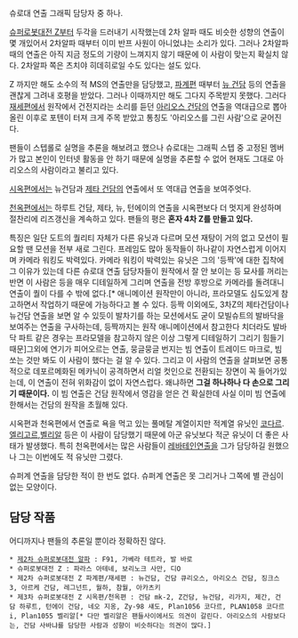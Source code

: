 슈로대 연출 그래픽 담당자 중 하나.

[[슈퍼로봇대전 Z]]부터 두각을 드러내기 시작했는데 2차 알파 때도 비슷한 성향의 연출이 몇 개있어서 2차알파 때부터 이미 반프 사원이 아니었냐는 소리가 있다. 그러나 2차알파 때의 연출은 아직 지금 정도의 기량이 느껴지지 않기 때문에 이 사람이 맞는지 확실치 않다. 2차알파 쪽은 츠치야 히데히로일 수도 있다는 설도 있다.

Z 까지만 해도 소수의 적 MS의 연출만을 담당했고, [[파계편]] 때부터 [[뉴 건담]] 등의 연출을 괜찮게 그려내 호평을 받았다. 그러나 이때까지만 해도 그다지 주목받지 못했다. 그러다 [[재세편]]에서 원작에서 건전지라는 소리를 듣던 [[아리오스 건담]]의 연출을 역대급으로 뽑아 올린 이후로 포텐이 터져 크게 주목 받았고 통칭도 '아리오스를 그린 사람'으로 굳어진다.

팬들이 스텝롤로 실명을 추론을 해보려고 했으나 슈로대는 그래픽 스텝 중 고정된 멤버가 많고 본인이 인터넷 활동을 안 하기 때문에 실명을 추론할 수 없어 현재도 그대로 아리오스의 사람이라고 불리고 있다.

[[시옥편]]에서는 뉴건담과 [[제타 건담]]의 연출에서 또 역대급 연출을 보여주엇다.

[[천옥편]]에서는 하루트 건담, 제타, 뉴, 턴에이의 연출을 시옥편보다 더 멋지게 완성하며 절찬리에 리즈갱신을 계속하고 있다. 팬들의 평은 '''혼자 4차 Z를 만들고 있다.'''

특징은 일단 도트의 퀄리티 자체가 다른 유닛과 다르며 모션 재탕이 거의 없고 모션이 필요할 땐 모션을 전부 새로 그린다. 프레임도 많아 동작들이 하나같이 자연스럽게 이어지며 카메라 워킹도 박력있다. 카메라 워킹이 박력있는 유닛은 그의 '등짝'에 대한 집착에 그 이유가 있는데 다른 슈로대 연출 담당자들이 원작에서 잘 안 보이는 등 묘사를 꺼리는 반면 이 사람은 등을 매우 디테일하게 그리며 연출을 전방 후방으로 카메라를 돌려대니 연출이 퀄이 다를 수 밖에 없다.[* 애니메이션 원작만이 아니라, 프라모델도 심도있게 참고하면서 작업하기 때문에 가능하다고 볼 수 있다. 등짝 이외에도, 3차Z의 제타건담이나 뉴건담 연출을 보면 알 수 있듯이 발차기를 하는 모션에서도 굳이 모빌슈트의 발바닥을 보여주는 연출을 구사하는데, 등짝까지는 원작 애니메이션에서 참고한다 치더라도 발바닥 파트 같은 경우는 프라모델을 참고하지 않은 이상 그렇게 디테일하기 그리기 힘들기 때문]그외에 연기가 피어오르는 연출, 뭉글뭉글 번지는 빔 연출이 트레이드 마크로, 빔 쏘는 것만 봐도 이 사람이 했다는 걸 알 수 있다. 그리고 이 사람의 연출을 살펴보면 공통적으로 데포르메화된 메카닉이 공격하면서 리얼 컷인으로 전환되는 장면이 꼭 들어가있는데, 이 연출이 전혀 위화감이 없이 자연스럽다. 왜냐하면 '''그걸 하나하나 다 손으로 그리기 때문이다.''' 이 빔 연출은 건담 원작에서 영감을 얻은 건 확실한데 사실 이미 빔 연출에 한해서는 건담의 원작을 초월해 있다.

시옥편과 천옥편에서 연출로 욕을 먹고 있는 풀메탈 계열이지만 적계열 유닛인 [[코다르]].[[엘리고르]],[[벨리알]] 등은 이 사람이 담당했기 때문에 아군 유닛보다 적군 유닛이 더 좋은 사태가 발생했다. 특히 천옥편에서는 많은 사람들이 [[레바테인]]연출을 그가 담당하길 원했으나 그는 이번에도 적 유닛만 그렸다.

슈퍼계 연출을 담당한 적이 한 번도 없다. 슈퍼계 연출은 못 그리거나 그쪽에 별 관심이 없는 모양이다.

== 담당 작품 ==
어디까지나 팬들의 추론일 뿐이라 정확하진 않다.
 * [[제2차 슈퍼로봇대전 알파]] : F91, 가베라 테트라, 발 바로
 * 슈퍼로봇대전 Z : 파라스 아테네, 보리노크 사만, 디O
 * 제2차 슈퍼로봇대전 Z 파계편/재세편 : 뉴건담, 건담 큐리오스, 아리오스 건담, 징크스3, 아르케 건담, 레그넌트, 월하, 참월, 아카츠키
 * 제3차 슈퍼로봇대전 Z 시옥편/천옥편 : 건담 mk-2, Z건담, 뉴건담, 리가지, 제간, 건담 하루트, 턴에이 건담, 네오 지옹, Zy-98 섀도, Plan1056 코다르, PLAN1058 코다르i, Plan1055 벨리알[* 다만 벨리알은 팬들사이에서도 의견이 갈린다. 아리오스의 사람보다는, 건담 사바냐를 담당한 사람과 성향이 비슷하다는 의견이 많다.]
